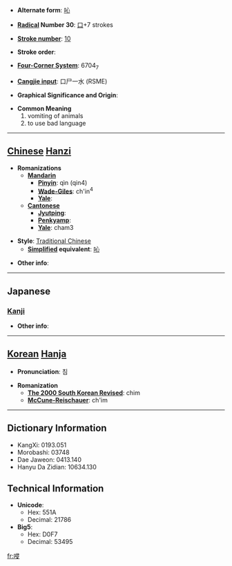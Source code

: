 * '''Alternate form''': [[吣]]

* '''[[Wiktionary:Chinese radical index| Radical]] Number 30''': [[Wiktionary:Chinese radical index 口|口]]+7 strokes

* '''[[Wiktionary:Chinese total strokes index|Stroke number]]''': [[Wiktionary:Chinese total strokes index 10|10]]

* '''Stroke order''': 

* '''[[Wiktionary:Chinese four corner index|Four-Corner System]]''': 6704<sub>7</sub>

* '''[[Wiktionary:Chinese Cangjie index|Cangjie input]]''': 口尸一水 (RSME)

* '''Graphical Significance and Origin''': 

* '''Common Meaning'''
*#vomiting of animals
*# to use bad language


----

== [[Chinese]] [[Hanzi]] ==

* '''Romanizations'''
** '''[[Mandarin]]'''
*** '''[[Pinyin]]''': qìn (qin4)
*** '''[[Wade-Giles]]''': ch'in<sup>4</sup>
*** '''[[Yale]]''': 
** '''[[Cantonese]]'''
*** '''[[Jyutping]]''':
*** '''[[Penkyamp]]''': 
*** '''[[Yale]]''': cham3

* '''Style''': [[Traditional Chinese]] 
** '''[[Simplified Chinese|Simplified]] equivalent''': [[吣]]

* '''Other info''': 

----

==Japanese==
===[[Kanji]]===
{{kanji|on readings=[[しん]] (shin)|kun readings=}}

* '''Other info''':  

----

== [[Korean]] [[Hanja]] ==

* '''Pronunciation''': 침

* '''Romanization'''
** '''[[The 2000 South Korean Revised Romanization|The 2000 South Korean Revised]]''': chim
** '''[[McCune-Reischauer]]''': ch'im

----

== Dictionary Information ==

* KangXi: 0193.051
* Morobashi: 03748
* Dae Jaweon: 0413.140
* Hanyu Da Zidian: 10634.130

== Technical Information ==

* '''Unicode''':
** Hex: 551A
** Decimal: 21786
* '''Big5''':
** Hex: D0F7
** Decimal: 53495

[[fr:唚]]
